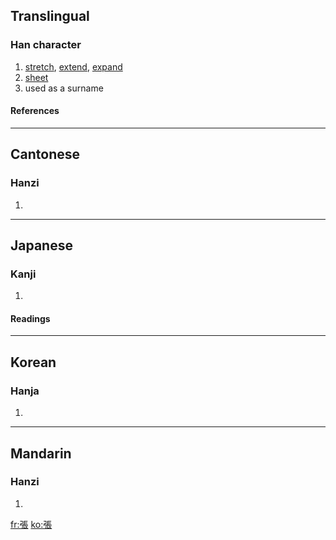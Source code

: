 {{see|张}}

==Translingual==
===Han character===
{{Han char|rn=57|rad=弓|as=08|sn=11|four=1123<sub>2</sub>|canj=弓尸一女 (NSMV)}}
# [[stretch]], [[extend]], [[expand]]
# [[sheet]]
# used as a surname
====References====
{{Han ref|kx=0359.190|dkj=09812|dj=0675.330|hdz=20997.050|uh=5F35|ud=24373|bh=B169|bd=45417}}
----
==Cantonese==
===Hanzi===
{{yue-hanzi|jyut=|y=jeung1}}
# {{defn|Cantonese}}
----
==Japanese==

===Kanji===
{{ja-kanji|grade=|rs=弓08}}
# {{defn|Japanese}} 
====Readings====
{{ja-readings|on=[[ちょう]] (chō)|kun=[[はる]] (haru), [[はり]] (hari)}}
----
==Korean==
===Hanja===
{{ko-hanja|hangeul=[[장]]|eumhun=|rv=jang|mr=chang|y=cang}}
# {{defn|Korean}}
----
==Mandarin==
===Hanzi===
{{cmn-hanzi|sim=张|pin=[[zhāng]] (zhang1)|wg=chang<sup>1</sup>}}
# {{defn|Mandarin}}

[[fr:張]]
[[ko:張]]
